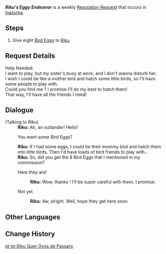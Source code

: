 {{Quest Infobox
|id            = 72714
|image         = Riku Icon.png
|type          = World
|group         = Request
|summary       = Fetch some eggs for Riku.
|startLocation = [[Grand Narukami Shrine]], [[Inazuma]]
|region        = Inazuma
|area          = Narukami Island
|subarea       = Grand Narukami Shrine
|characters    = Traveler; Riku
|rep           = Inazuma
|mora          = 20,000
}}
'''''Riku's Eggy Endeavor''''' is a weekly [[Reputation Request]] that occurs in [[Inazuma]].

==Steps==
#Give eight [[Bird Egg]]s to [[Riku]]

==Request Details==
Help Needed:<br />
I want to play, but my sister's busy at work, and I don't wanna disturb her.<br />
I wish I could be like a mother bird and hatch some little birds, so I'll have some people to play with.<br />
Could you find me {{Color|buzzword|8 Bird Eggs}}? I promise I'll do my best to hatch them!<br />
That way, I'll have all the friends I need!

==Dialogue==
{{Quest Description|Narukami Island's Riku would like to have 8 Eggs.}}
{{Dialogue start}}
;(Talking to Riku)
:'''Riku:''' Ah, an outlander! Hello!
:{{DIcon|Quest}} You want some Bird Eggs?
:'''Riku:''' If I had some eggs, I could be their mommy bird and hatch them into little birds. Then I'd have loads of bird friends to play with...
:'''Riku:''' So, did you get the 8 Bird Eggs that I mentioned in my commission?
:{{DIcon|Quest}} Here they are!
::'''Riku:''' Wow, thanks {{MC|mister|lady|mc=1}}! I'll be super careful with them, I promise.
:{{DIcon}} Not yet.
::'''Riku:''' Aw, alright. Well, hope they get here soon.
{{Dialogue end}}

==Other Languages==
{{Other Languages
|en      = Riku's Eggy Endeavor
|zhs     = 陆的鸟蛋需求
|zhs_rm  = Lù de Niǎodàn Xūqiú
|zht     = 陸的鳥蛋需求
|zht_rm  = Lù de Niǎodàn Xūqiú
|zh_tl   = Riku's Bird Egg Needs
|ja      = 陸の鳥の卵のリクエスト
|ja_rm   = Riku no tori no tamago no rikuesuto
|ja_tl   = Riku's Bird Egg Request
|ko      = 리쿠의 새알 의뢰
|ko_rm   = Riku-ui Saeal Uiroe
|ko_tl   = Riku's Bird Egg Request
|es      = Huevos para Riku
|es_tl   = Eggs For Riku
|fr      = Des œufs pour Riku
|fr_tl   = Eggs For Riku
|ru      = Яйца для Рику
|ru_tl   = Eggs For Riku
|th      = การสรรหา Bird Egg ของ Riku
|th_rm   = 
|th_tl   = 
|vi      = Tìm Trứng Chim Cho Riku
|vi_tl   = Find Bird Eggs for Riku
|de      = Rikus Bitte um Eier
|de_tl   = Riku's Request for Eggs
|id      = Telur untuk Riku
|id_tl   = Egg for Riku
|pt      = Riku Quer Ovos de Pássaro
|pt_tl   = Riku Wants Bird Eggs
|tr      = Riku Yumurta İstiyor
|tr_tl   = 
|it      = Delle uova per Riku
|it_tl   = 
}}

==Change History==
{{Change History|2.0}}

[[pt-br:Riku Quer Ovos de Pássaro]]